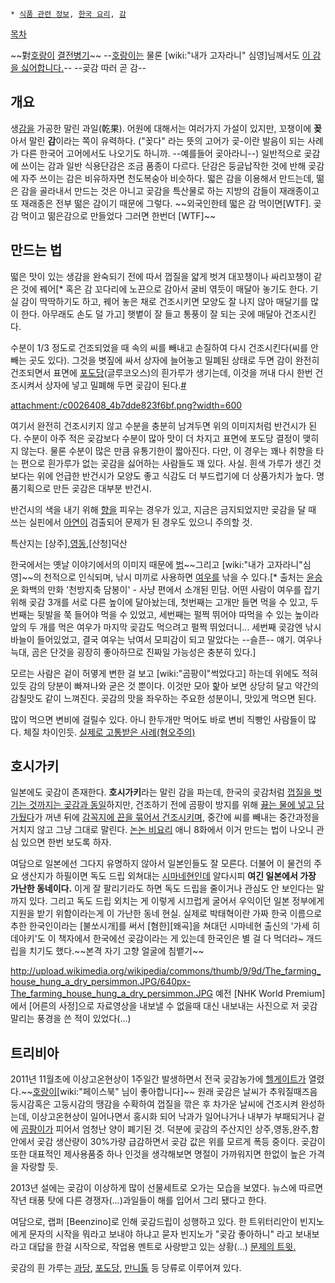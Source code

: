 * [[식품 관련 정보]], [[한국 요리]], [[감]]
[[목차]]

~~對[[호랑이]] [[결전병기]]~~
--[[호랑이]]는 물론 [wiki:"내가 고자라니" 심영]님께서도 [[페이스북|이 감을 싫어합니다.]]--
--곶감 따러 곧 감--

== 개요 ==
생[[감]]을 가공한 말린 과일(乾果).
어원에 대해서는 여러가지 가설이 있지만, 꼬챙이에 '''꽂'''아서 말린 '''감'''이라는 쪽이 유력하다. ("꽂다" 라는 뜻의 고어가 곶-이란 발음이 되는 사례가 다른 한국어 고어에서도 나오기도 하니까. --예를들어 곶아라니--) 일반적으로 곶감에 쓰이는 감과 일반 식용단감은 조금 품종이 다르다. 단감은 둥글납작한 것에 반해 곶감에 자주 쓰이는 감은 비유하자면 천도복숭아 비슷하다.
떫은 감을 이용해서 만드는데, 떪은 감을 골라내서 만드는 것은 아니고 곶감을 특산물로 하는 지방의 감들이 재래종이고 또 재래종은 전부 떪은 감이기 때문에 그렇다.
~~외국인한테 떫은 감 먹이면[WTF]. 곶감 먹이고 떪은감으로 만들었다 그러면 한번더 [WTF]~~
== 만드는 법 ==
떫은 맛이 있는 생감을 완숙되기 전에 따서 껍질을 얇게 벗겨 대꼬챙이나 싸리꼬챙이 같은 것에 꿰어[* 혹은 감 꼬다리에 노끈으로 감아서 굴비 엮듯이 매달아 놓기도 한다. 기실 감이 딱딱하기도 하고, 꿰어 놓은 채로 건조시키면 모양도 잘 나지 않아 매달기를 많이 한다. 아무래도 손도 덜 가고] 햇볕이 잘 들고 통풍이 잘 되는 곳에 매달아 건조시킨다. 

수분이 1/3 정도로 건조되었을 때 속의 씨를 빼내고 손질하여 다시 건조시킨다(씨를 안빼는 곳도 있다). 그것을 볏짚에 싸서 상자에 늘어놓고 밀폐된 상태로 두면 감이 완전히 건조되면서 표면에 [[포도당]](글루코오스)의 흰가루가 생기는데, 이것을 꺼내 다시 한번 건조시켜서 상자에 넣고 밀폐해 두면 곶감이 된다.[http://dicimg.naver.com/100/800/14/46314.jpg #]

attachment:/c0026408_4b7dde823f6bf.png?width=600

여기서 완전히 건조시키지 않고 수분을 충분히 남겨두면 위의 이미지처럼 반건시가 된다. 수분이 아주 적은 곶감보다 수분이 많아 맛이 더 차지고 표면에 포도당 결정이 맺히지 않는다.
물론 수분이 많은 만큼 유통기한이 짧아진다. 다만, 이 경우는 꽤나 취향을 타는 편으로 흰가루가 없는 곶감을 싫어하는 사람들도 꽤 있다. 사실. 흰색 가루가 생긴 것보다는 위에 언급한 반건시가 모양도 좋고 식감도 더 부드럽기에 더 상품가치가 높다. 명품기획으로 만든 곶감은 대부분 반건시. 

반건시의 색을 내기 위해 [[향]]을 피우는 경우가 있고, 지금은 금지되었지만 곶감을 달 때 쓰는 실핀에서 [[아연]]이 검출되어 문제가 된 경우도 있으니 주의할 것.

특산지는 [상주],[[영동]],[산청]덕산

한국에서는 옛날 이야기에서의 이미지 때문에 [[범]]~~그리고 [wiki:"내가 고자라니"심영]~~의 천적으로 인식되며, 낚시 미끼로 사용하면 [[여우]]를 낚을 수 있다.[* 출처는 [[윤승운]] 화백의 만화 '천방지축 담봉이' - 사냥 편에서 소개된 민담. 어떤 사람이 여우를 잡기 위해 곶감 3개를 서로 다른 높이에 달아놨는데, 첫번째는 고개만 들면 먹을 수 있고, 두번째는 뒷발을 쭉 들어야 먹을 수 있었고, 세번째는 펄쩍 뛰어야 따먹을 수 있는 높이라 앞의 두 개를 먹은 여우가 마지막 곶감도 먹으려고 펄쩍 뛰었더니... 세번째 곶감엔 낚시바늘이 들어있었고, 결국 여우는 낚여서 모피감이 되고 말았다는 --슬픈-- 얘기. 여우나 늑대, 곰은 단것을 굉장히 좋아하므로 진짜일 가능성은 충분히 있다.]

모르는 사람은 겉이 허옇게 변한 걸 보고 [wiki:"곰팡이"썩었다고] 하는데 위에도 적혀 있듯 감의 당분이 빠져나와 굳은 것 뿐이다. 이것만 모아 핥아 보면 상당히 달고 약간의 감칠맛도 같이 느껴진다. 곶감의 맛을 좌우하는 주요한 성분이니, 맛있게 먹으면 된다. 

많이 먹으면 변비에 걸릴수 있다. 아니 한두개만 먹어도 바로 변비 직빵인 사람들이 많다. 체질 차이인듯. [http://kin.naver.com/qna/detail.nhn?d1id=7&dirId=7010102&docId=22061766 실제로 고통받은 사례(혐오주의)]

== 호시가키 ==
일본에도 곶감이 존재한다. '''호시가키'''라는 말린 감을 파는데, 한국의 곶감처럼 [http://kyotofoodie.com/wp-content/uploads/2012/12/hoshigaki-dried-persimmon-3.jpg 껍질을 벗기는 것까지는 곶감과 동일]하지만, 건조하기 전에 곰팡이 방지를 위해 [http://kyotofoodie.com/wp-content/uploads/2012/12/hoshigaki-dried-persimmon-5.jpg 끓는 물에 넣고 담가뒀다]가 꺼낸 뒤에 [http://kyotofoodie.com/wp-content/uploads/2012/12/hoshigaki-dried-persimmon-9.jpg 감꼭지에 끈을 묶어서 건조시키며], 중간에 씨를 빼내는 중간과정을 거치지 않고 그냥 그대로 말린다. [[논논 비요리]] 애니 8화에서 이거 만드는 법이 나오니 관심 있으면 한번 보도록 하자.

여담으로 일본에선 그다지 유명하지 않아서 일본인들도 잘 모른다. 더불어 이 물건의 주요 생산지가 하필이면 독도 드립 외쳐대는 [[시마네]]현인데 알다시피 '''여긴 일본에서 가장 가난한 동네이다.''' 이게 잘 팔리기라도 하면 독도 드립을 줄이거나 관심도 안 보인다는 말까지 있다. 그리고 독도 드립 외치는 게 이렇게 시끄럽게 굴어서 우익이던 일본 정부에게 지원을 받기 위함이라는게 이 가난한 동네 현실. 실제로 박태혁이란 가짜 한국 이름으로 추한 한국인이라는 [불쏘시개]를 써서 [혐한][왜곡]을 쳐대던 시마네현 출신의 '가세 히데아키'도 이 책자에서 한국에선 곶감이라는 게 있는데 한국인은 별 걸 다 먹더라~ 개드립을 치기도 했다.~~본격 자기 고향 얼굴에 침뱉기~~

http://upload.wikimedia.org/wikipedia/commons/thumb/9/9d/The_farming_house_hung_a_dry_persimmon.JPG/640px-The_farming_house_hung_a_dry_persimmon.JPG
예전 [NHK World Premium]에서 [어른의 사정]으로 자료영상을 내보낼 수 없을때 대신 내보내는 사진으로 저 곶감 말리는 풍경을 쓴 적이 있었다(...)
== 트리비아 ==
2011년 11월초에 이상고온현상이 1주일간 발생하면서 전국 곶감농가에 [[헬게이트]]가 열렸다.~~[[호랑이]][wiki:"페이스북" 님이 좋아합니다]~~ 원래 곶감은 날씨가 추워질때즈음 둥시감혹은 고둥시감의 땡감을 수확하여 껍질을 깎은 후 차가운 날씨에 건조시켜 완성하는데, 이상고온현상이 일어나면서 홍시화 되어 낙과가 일어나거나 내부가 부패되거나 겉에 [[곰팡이]]가 피어서 엄청난 양이 폐기된 것.   덕분에 곶감의 주산지인 상주,영동,완주,함안에서 곶감 생산량이 30%가량 급감하면서 곶감 값은 위를 모르게 폭등 중이다. 곶감이 또한 대표적인 제사용품중 하나 인것을 생각해보면 명절이 가까워지면 한없이 높은 가격을 자랑할 듯.

2013년 설에는 곶감이 이상하게 많이 선물세트로 오가는 모습을 보였다. 뉴스에 따르면 작년 태풍 탓에 다른 경쟁자(...)과일들이 해를 입어서 그리 됐다고 한다.

여담으로, 랩퍼 [Beenzino]로 인해 곶감드립이 성행하고 있다. 한 트위터리안이 빈지노에게 문자의 시작을 뭐라고 보내야 하냐고 묻자 빈지노가 "곶감 좋아하니" 라고 보내보라고 대답을 한걸 시작으로, 작업용 멘트로 사랑받고 있는 상황(...) [https://twitter.com/isshoman/status/303856208664727552 문제의 트윗.]

곶감의 흰 가루는 [[과당]], [[포도당]], [[만니톨]] 등 당류로 이루어져 있다.
